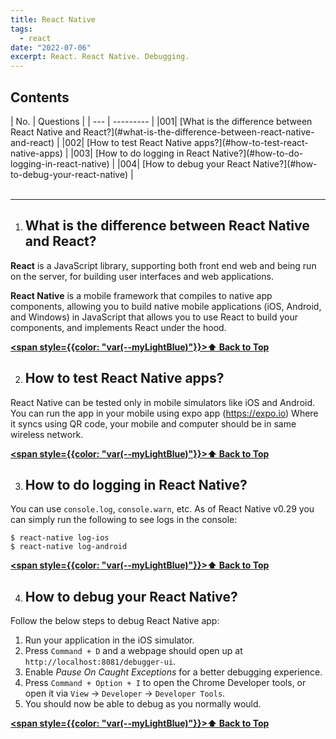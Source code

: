 ```yaml
---
title: React Native
tags:
  - react
date: "2022-07-06"
excerpt: React. React Native. Debugging.
---
```


## Contents
<div className="innerContainer">
| No. | Questions |  
| --- | --------- |  
|001| [What is the difference between React Native and React?](#what-is-the-difference-between-react-native-and-react) |
|002| [How to test React Native apps?](#how-to-test-react-native-apps) |
|003| [How to do logging in React Native?](#how-to-do-logging-in-react-native) |
|004| [How to debug your React Native?](#how-to-debug-your-react-native) |
</div>
<br/>
<hr/>
    
001. ## What is the difference between React Native and React?

**React** is a JavaScript library, supporting both front end web and being run on the server, for building user interfaces and web applications.

**React Native** is a mobile framework that compiles to native app components, allowing you to build native mobile applications (iOS, Android, and Windows) in JavaScript that allows you to use React to build your components, and implements React under the hood.

**[<span style={{color: "var(--myLightBlue)"}}>⬆ Back to Top</span>](#contents)**
    
002. ## How to test React Native apps?

React Native can be tested only in mobile simulators like iOS and Android. You can run the app in your mobile using expo app (https://expo.io) Where it syncs using QR code, your mobile and computer should be in same wireless network.

**[<span style={{color: "var(--myLightBlue)"}}>⬆ Back to Top</span>](#contents)**
    
003. ## How to do logging in React Native?

You can use `console.log`, `console.warn`, etc. As of React Native v0.29 you can simply run the following to see logs in the console:

```
$ react-native log-ios
$ react-native log-android
```

**[<span style={{color: "var(--myLightBlue)"}}>⬆ Back to Top</span>](#contents)**
    
004. ## How to debug your React Native?

Follow the below steps to debug React Native app:

1. Run your application in the iOS simulator.
2. Press `Command + D` and a webpage should open up at `http://localhost:8081/debugger-ui`.
3. Enable *Pause On Caught Exceptions* for a better debugging experience.
4. Press `Command + Option + I` to open the Chrome Developer tools, or open it via `View` -> `Developer` -> `Developer Tools`.
5. You should now be able to debug as you normally would.

**[<span style={{color: "var(--myLightBlue)"}}>⬆ Back to Top</span>](#contents)**
<br/>
<br/>
    
    